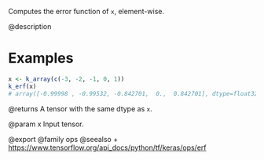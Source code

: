 Computes the error function of `x`, element-wise.

@description

# Examples
```r
x <- k_array(c(-3, -2, -1, 0, 1))
k_erf(x)
# array([-0.99998 , -0.99532, -0.842701,  0.,  0.842701], dtype=float32)
```

@returns
A tensor with the same dtype as `x`.

@param x Input tensor.

@export
@family ops
@seealso
+ <https://www.tensorflow.org/api_docs/python/tf/keras/ops/erf>
